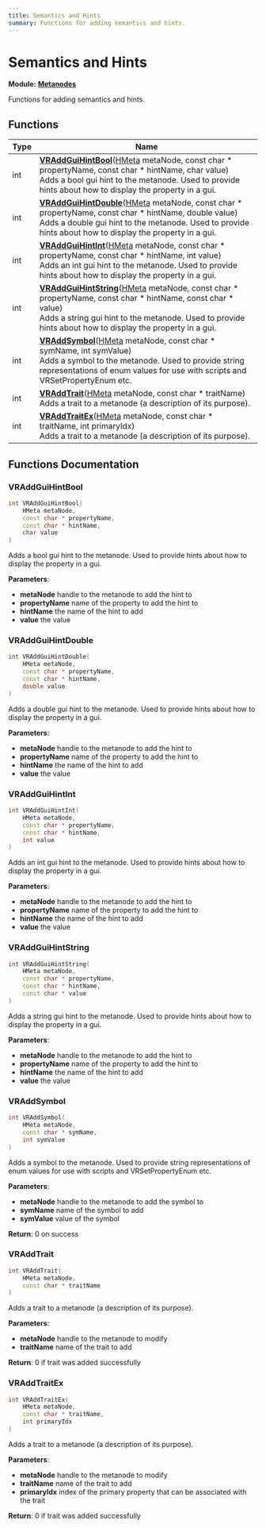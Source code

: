 ```yaml
---
title: Semantics and Hints
summary: Functions for adding semantics and hints. 
---
```


# Semantics and Hints

**Module:** **[Metanodes](../Modules/group__api__metanodes.mdx)**

Functions for adding semantics and hints. 

## Functions

| Type           | Name           |
| -------------- | -------------- |
| int | **[VRAddGuiHintBool](../Modules/group__api__metanodes__semantics.mdx#vraddguihintbool)**([HMeta](../Modules/group__api__types.mdx#typedef-hmeta) metaNode, const char * propertyName, const char * hintName, char value)<br />Adds a bool gui hint to the metanode. Used to provide hints about how to display the property in a gui.  |
| int | **[VRAddGuiHintDouble](../Modules/group__api__metanodes__semantics.mdx#vraddguihintdouble)**([HMeta](../Modules/group__api__types.mdx#typedef-hmeta) metaNode, const char * propertyName, const char * hintName, double value)<br />Adds a double gui hint to the metanode. Used to provide hints about how to display the property in a gui.  |
| int | **[VRAddGuiHintInt](../Modules/group__api__metanodes__semantics.mdx#vraddguihintint)**([HMeta](../Modules/group__api__types.mdx#typedef-hmeta) metaNode, const char * propertyName, const char * hintName, int value)<br />Adds an int gui hint to the metanode. Used to provide hints about how to display the property in a gui.  |
| int | **[VRAddGuiHintString](../Modules/group__api__metanodes__semantics.mdx#vraddguihintstring)**([HMeta](../Modules/group__api__types.mdx#typedef-hmeta) metaNode, const char * propertyName, const char * hintName, const char * value)<br />Adds a string gui hint to the metanode. Used to provide hints about how to display the property in a gui.  |
| int | **[VRAddSymbol](../Modules/group__api__metanodes__semantics.mdx#vraddsymbol)**([HMeta](../Modules/group__api__types.mdx#typedef-hmeta) metaNode, const char * symName, int symValue)<br />Adds a symbol to the metanode. Used to provide string representations of enum values for use with scripts and VRSetPropertyEnum etc.  |
| int | **[VRAddTrait](../Modules/group__api__metanodes__semantics.mdx#vraddtrait)**([HMeta](../Modules/group__api__types.mdx#typedef-hmeta) metaNode, const char * traitName)<br />Adds a trait to a metanode (a description of its purpose).  |
| int | **[VRAddTraitEx](../Modules/group__api__metanodes__semantics.mdx#vraddtraitex)**([HMeta](../Modules/group__api__types.mdx#typedef-hmeta) metaNode, const char * traitName, int primaryIdx)<br />Adds a trait to a metanode (a description of its purpose).  |

## Functions Documentation

### VRAddGuiHintBool

```cpp
int VRAddGuiHintBool(
    HMeta metaNode,
    const char * propertyName,
    const char * hintName,
    char value
)
```

Adds a bool gui hint to the metanode. Used to provide hints about how to display the property in a gui. 

**Parameters**: 

  * **metaNode** handle to the metanode to add the hint to 
  * **propertyName** name of the property to add the hint to 
  * **hintName** the name of the hint to add 
  * **value** the value 

### VRAddGuiHintDouble

```cpp
int VRAddGuiHintDouble(
    HMeta metaNode,
    const char * propertyName,
    const char * hintName,
    double value
)
```

Adds a double gui hint to the metanode. Used to provide hints about how to display the property in a gui. 

**Parameters**: 

  * **metaNode** handle to the metanode to add the hint to 
  * **propertyName** name of the property to add the hint to 
  * **hintName** the name of the hint to add 
  * **value** the value 

### VRAddGuiHintInt

```cpp
int VRAddGuiHintInt(
    HMeta metaNode,
    const char * propertyName,
    const char * hintName,
    int value
)
```

Adds an int gui hint to the metanode. Used to provide hints about how to display the property in a gui. 

**Parameters**: 

  * **metaNode** handle to the metanode to add the hint to 
  * **propertyName** name of the property to add the hint to 
  * **hintName** the name of the hint to add 
  * **value** the value 

### VRAddGuiHintString

```cpp
int VRAddGuiHintString(
    HMeta metaNode,
    const char * propertyName,
    const char * hintName,
    const char * value
)
```

Adds a string gui hint to the metanode. Used to provide hints about how to display the property in a gui. 

**Parameters**: 

  * **metaNode** handle to the metanode to add the hint to 
  * **propertyName** name of the property to add the hint to 
  * **hintName** the name of the hint to add 
  * **value** the value 

### VRAddSymbol

```cpp
int VRAddSymbol(
    HMeta metaNode,
    const char * symName,
    int symValue
)
```

Adds a symbol to the metanode. Used to provide string representations of enum values for use with scripts and VRSetPropertyEnum etc. 

**Parameters**: 

  * **metaNode** handle to the metanode to add the symbol to 
  * **symName** name of the symbol to add 
  * **symValue** value of the symbol 

**Return**: 0 on success 

### VRAddTrait

```cpp
int VRAddTrait(
    HMeta metaNode,
    const char * traitName
)
```

Adds a trait to a metanode (a description of its purpose). 

**Parameters**: 

  * **metaNode** handle to the metanode to modify 
  * **traitName** name of the trait to add 

**Return**: 0 if trait was added successfully 

### VRAddTraitEx

```cpp
int VRAddTraitEx(
    HMeta metaNode,
    const char * traitName,
    int primaryIdx
)
```

Adds a trait to a metanode (a description of its purpose). 

**Parameters**: 

  * **metaNode** handle to the metanode to modify 
  * **traitName** name of the trait to add 
  * **primaryIdx** index of the primary property that can be associated with the trait 

**Return**: 0 if trait was added successfully 
